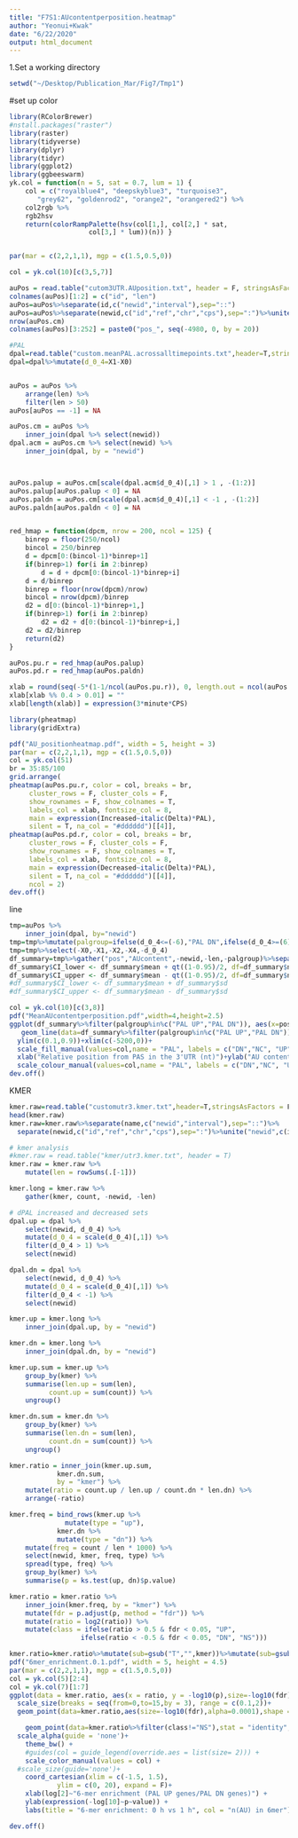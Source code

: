```yaml
---
title: "F7S1:AUcontentperposition.heatmap"
author: "Yeonui+Kwak"
date: "6/22/2020"
output: html_document
---
```


1.Set a working directory
```R
setwd("~/Desktop/Publication_Mar/Fig7/Tmp1")

```
#set up color
```r
library(RColorBrewer)
#nstall.packages("raster")
library(raster)
library(tidyverse)
library(dplyr)
library(tidyr)
library(ggplot2)
library(ggbeeswarm)
yk.col = function(n = 5, sat = 0.7, lum = 1) {
	col = c("royalblue4", "deepskyblue3", "turquoise3",
	   "grey62", "goldenrod2", "orange2", "orangered2") %>%
	col2rgb %>%
	rgb2hsv
	return(colorRampPalette(hsv(col[1,], col[2,] * sat,
				    col[3,] * lum))(n)) }


par(mar = c(2,2,1,1), mgp = c(1.5,0.5,0))

col = yk.col(10)[c(3,5,7)] 
```






```R

auPos = read.table("cutom3UTR.AUposition.txt", header = F, stringsAsFactors = F)
colnames(auPos)[1:2] = c("id", "len")
auPos=auPos%>%separate(id,c("newid","interval"),sep="::")
auPos=auPos%>%separate(newid,c("id","ref","chr","cps"),sep=":")%>%unite("newid",c(id,ref,cps),sep=":")
nrow(auPos.cm)
colnames(auPos)[3:252] = paste0("pos_", seq(-4980, 0, by = 20))

#PAL
dpal=read.table("custom.meanPAL.acrossalltimepoints.txt",header=T,stringsAsFactors = F)
dpal=dpal%>%mutate(d_0_4=X1-X0)


auPos = auPos %>%
	arrange(len) %>%
	filter(len > 50)
auPos[auPos == -1] = NA

auPos.cm = auPos %>%
	inner_join(dpal %>% select(newid))
dpal.acm = auPos.cm %>% select(newid) %>%
	inner_join(dpal, by = "newid")



auPos.palup = auPos.cm[scale(dpal.acm$d_0_4)[,1] > 1 , -(1:2)]
auPos.palup[auPos.palup < 0] = NA
auPos.paldn = auPos.cm[scale(dpal.acm$d_0_4)[,1] < -1 , -(1:2)]
auPos.paldn[auPos.paldn < 0] = NA


red_hmap = function(dpcm, nrow = 200, ncol = 125) {
	binrep = floor(250/ncol)
	bincol = 250/binrep
	d = dpcm[0:(bincol-1)*binrep+1]
	if(binrep>1) for(i in 2:binrep)
		d = d + dpcm[0:(bincol-1)*binrep+i]
	d = d/binrep
	binrep = floor(nrow(dpcm)/nrow)
	bincol = nrow(dpcm)/binrep
	d2 = d[0:(bincol-1)*binrep+1,]
	if(binrep>1) for(i in 2:binrep)
		d2 = d2 + d[0:(bincol-1)*binrep+i,]
	d2 = d2/binrep
	return(d2)
}

auPos.pu.r = red_hmap(auPos.palup)
auPos.pd.r = red_hmap(auPos.paldn)

xlab = round(seq(-5*(1-1/ncol(auPos.pu.r)), 0, length.out = ncol(auPos.pu.r)), digits = 2)
xlab[xlab %% 0.4 > 0.01] = ""
xlab[length(xlab)] = expression(3*minute*CPS)

library(pheatmap)
library(gridExtra)

pdf("AU_positionheatmap.pdf", width = 5, height = 3)
par(mar = c(2,2,1,1), mgp = c(1.5,0.5,0))
col = yk.col(51) 
br = 35:85/100
grid.arrange(
pheatmap(auPos.pu.r, color = col, breaks = br,
	 cluster_rows = F, cluster_cols = F,
	 show_rownames = F, show_colnames = T,
	 labels_col = xlab, fontsize_col = 8,
	 main = expression(Increased~italic(Delta)*PAL),
	 silent = T, na_col = "#dddddd")[[4]],
pheatmap(auPos.pd.r, color = col, breaks = br,
	 cluster_rows = F, cluster_cols = F,
	 show_rownames = F, show_colnames = T,
	 labels_col = xlab, fontsize_col = 8,
	 main = expression(Decreased~italic(Delta)*PAL),
	 silent = T, na_col = "#dddddd")[[4]],
	 ncol = 2)
dev.off()
```

line 
```R

tmp=auPos %>%
	inner_join(dpal, by="newid")
tmp=tmp%>%mutate(palgroup=ifelse(d_0_4<=(-6),"PAL DN",ifelse(d_0_4>=(6),"PAL UP",ifelse(abs(d_0_4)<5,"PAL No change","NA"))))%>%filter(palgroup!="NA")
tmp=tmp%>%select(-X0,-X1,-X2,-X4,-d_0_4)
df_summary=tmp%>%gather("pos","AUcontent",-newid,-len,-palgroup)%>%separate(pos,c("p","position"),sep="_")%>%mutate(position=as.numeric(position))%>%group_by(palgroup,position)%>%summarise(n=n(),mean=mean(AUcontent,na.rm=T),sd=sd(AUcontent,na.rm=T),se = sd(AUcontent, na.rm=T)/sqrt(sum(!is.na(AUcontent))))
df_summary$CI_lower <- df_summary$mean + qt((1-0.95)/2, df=df_summary$n-1)*df_summary$se
df_summary$CI_upper <- df_summary$mean - qt((1-0.95)/2, df=df_summary$n-1)*df_summary$se
#df_summary$CI_lower <- df_summary$mean + df_summary$sd
#df_summary$CI_upper <- df_summary$mean - df_summary$sd

col = yk.col(10)[c(3,8)] 
pdf("MeanAUcontentperposition.pdf",width=4,height=2.5)
ggplot(df_summary%>%filter(palgroup%in%c("PAL UP","PAL DN")), aes(x=position, y=mean)) +
   geom_line(data=df_summary%>%filter(palgroup%in%c("PAL UP","PAL DN")), aes(x=position, y=mean,group=palgroup,col=palgroup), size=0.5, alpha=1)+geom_ribbon(aes(ymin=CI_lower, ymax=CI_upper,group=palgroup,fill=palgroup), alpha=0.6)+theme_bw()+
  ylim(c(0.1,0.9))+xlim(c(-5200,0))+
  scale_fill_manual(values=col,name = "PAL", labels = c("DN","NC", "UP"))+
  xlab("Relative position from PAS in the 3'UTR (nt)")+ylab("AU content +95% CI (%)")+
  scale_colour_manual(values=col,name = "PAL", labels = c("DN","NC", "UP"))#+facet_grid(.~palgroup, labeller = labeller(dTED_group=pal.labs))
dev.off()
```

KMER

```R
kmer.raw=read.table("customutr3.kmer.txt",header=T,stringsAsFactors = F)
head(kmer.raw)
kmer.raw=kmer.raw%>%separate(name,c("newid","interval"),sep="::")%>%
  separate(newid,c("id","ref","chr","cps"),sep=":")%>%unite("newid",c(id,ref,cps),sep=":")%>%select(-chr,-interval)

# kmer analysis
#kmer.raw = read.table("kmer/utr3.kmer.txt", header = T)
kmer.raw = kmer.raw %>%
	mutate(len = rowSums(.[-1]))

kmer.long = kmer.raw %>%
	gather(kmer, count, -newid, -len)

# dPAL increased and decreased sets
dpal.up = dpal %>%
	select(newid, d_0_4) %>%
	mutate(d_0_4 = scale(d_0_4)[,1]) %>%
	filter(d_0_4 > 1) %>%
	select(newid)

dpal.dn = dpal %>%
	select(newid, d_0_4) %>%
	mutate(d_0_4 = scale(d_0_4)[,1]) %>%
	filter(d_0_4 < -1) %>%
	select(newid)

kmer.up = kmer.long %>%
	inner_join(dpal.up, by = "newid")

kmer.dn = kmer.long %>%
	inner_join(dpal.dn, by = "newid")

kmer.up.sum = kmer.up %>%
	group_by(kmer) %>%
	summarise(len.up = sum(len),
		  count.up = sum(count)) %>%
	ungroup()

kmer.dn.sum = kmer.dn %>%
	group_by(kmer) %>%
	summarise(len.dn = sum(len),
		  count.dn = sum(count)) %>%
	ungroup()

kmer.ratio = inner_join(kmer.up.sum,
			kmer.dn.sum,
			by = "kmer") %>%
	mutate(ratio = count.up / len.up / count.dn * len.dn) %>%
	arrange(-ratio)

kmer.freq = bind_rows(kmer.up %>%
		      mutate(type = "up"),
	      	kmer.dn %>%
			mutate(type = "dn")) %>%
	mutate(freq = count / len * 1000) %>%
	select(newid, kmer, freq, type) %>%
	spread(type, freq) %>%
	group_by(kmer) %>%
	summarise(p = ks.test(up, dn)$p.value)

kmer.ratio = kmer.ratio %>%
	inner_join(kmer.freq, by = "kmer") %>%
	mutate(fdr = p.adjust(p, method = "fdr")) %>%
	mutate(ratio = log2(ratio)) %>%
	mutate(class = ifelse(ratio > 0.5 & fdr < 0.05, "UP",
			      ifelse(ratio < -0.5 & fdr < 0.05, "DN", "NS")))

kmer.ratio=kmer.ratio%>%mutate(sub=gsub("T","",kmer))%>%mutate(sub=gsub("A","",sub))%>%mutate(AUcount=nchar(kmer)-nchar(sub))
pdf("6mer_enrichment.0.1.pdf", width = 5, height = 4.5)
par(mar = c(2,2,1,1), mgp = c(1.5,0.5,0))
col = yk.col(5)[2:4]
col = yk.col(7)[1:7]
ggplot(data = kmer.ratio, aes(x = ratio, y = -log10(p),size=-log10(fdr))) +
  scale_size(breaks = seq(from=0,to=15,by = 3), range = c(0.1,2))+
  geom_point(data=kmer.ratio,aes(size=-log10(fdr),alpha=0.0001),shape = 16)+

	geom_point(data=kmer.ratio%>%filter(class!="NS"),stat = "identity",stroke = 1, shape = 16,aes(alpha=-log10(fdr),size=-log10(fdr),col=as.factor(AUcount)))+
  scale_alpha(guide = 'none')+
	theme_bw() +
	#guides(col = guide_legend(override.aes = list(size= 2))) +
	scale_color_manual(values = col) +
  #scale_size(guide='none')+
	coord_cartesian(xlim = c(-1.5, 1.5),
			ylim = c(0, 20), expand = F)+ 
	xlab(log[2]~"6-mer enrichment (PAL UP genes/PAL DN genes)") +
	ylab(expression(-log[10]~p~value)) +
	labs(title = "6-mer enrichment: 0 h vs 1 h", col = "n(AU) in 6mer")

dev.off()


```


